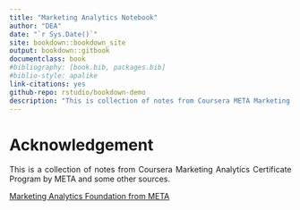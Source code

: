 ```yaml
--- 
title: "Marketing Analytics Notebook"
author: "DEA"
date: "`r Sys.Date()`"
site: bookdown::bookdown_site
output: bookdown::gitbook
documentclass: book
#bibliography: [book.bib, packages.bib]
#biblio-style: apalike
link-citations: yes
github-repo: rstudio/bookdown-demo
description: "This is collection of notes from Coursera META Marketing Analytics Certificate Program and some other sources "
---
```


<style> 
body {text-align: justify} 
</style>

# Acknowledgement {-}

<div class="boxy">
This is a collection of notes from Coursera Marketing Analytics Certificate Program by META and some other sources.
</div>


[Marketing Analytics Foundation from META](https://www.coursera.org/learn/marketing-analytics-foundation/home/week/1)
